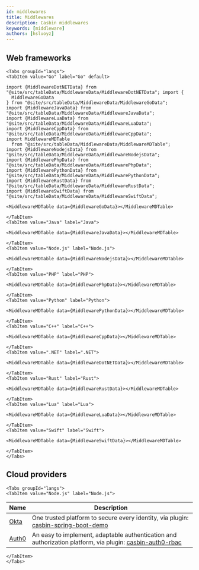```yaml
---
id: middlewares
title: Middlewares
description: Casbin middlewares
keywords: [middleware]
authors: [hsluoyz]
---
```


## Web frameworks

```mdx-code-block
<Tabs groupId="langs">
<TabItem value="Go" label="Go" default>

import {MiddlewareDotNETData} from "@site/src/tableData/MiddlewareData/MiddlewareDotNETData"; import {
  MiddlewareGoData
} from "@site/src/tableData/MiddlewareData/MiddlewareGoData";
import {MiddlewareJavaData} from "@site/src/tableData/MiddlewareData/MiddlewareJavaData";
import {MiddlewareLuaData} from "@site/src/tableData/MiddlewareData/MiddlewareLuaData";
import {MiddlewareCppData} from "@site/src/tableData/MiddlewareData/MiddlewareCppData";
import MiddlewareMDTable
  from "@site/src/tableData/MiddlewareData/MiddlewareMDTable";
import {MiddlewareNodejsData} from "@site/src/tableData/MiddlewareData/MiddlewareNodejsData";
import {MiddlewarePhpData} from "@site/src/tableData/MiddlewareData/MiddlewarePhpData";
import {MiddlewarePythonData} from "@site/src/tableData/MiddlewareData/MiddlewarePythonData";
import {MiddlewareRustData} from "@site/src/tableData/MiddlewareData/MiddlewareRustData";
import {MiddlewareSwiftData} from "@site/src/tableData/MiddlewareData/MiddlewareSwiftData";

<MiddlewareMDTable data={MiddlewareGoData}></MiddlewareMDTable>
```

```mdx-code-block
</TabItem>
<TabItem value="Java" label="Java">

<MiddlewareMDTable data={MiddlewareJavaData}></MiddlewareMDTable>
```

```mdx-code-block
</TabItem>
<TabItem value="Node.js" label="Node.js">

<MiddlewareMDTable data={MiddlewareNodejsData}></MiddlewareMDTable>
```

```mdx-code-block
</TabItem>
<TabItem value="PHP" label="PHP">

<MiddlewareMDTable data={MiddlewarePhpData}></MiddlewareMDTable>
```

```mdx-code-block
</TabItem>
<TabItem value="Python" label="Python">

<MiddlewareMDTable data={MiddlewarePythonData}></MiddlewareMDTable>
```

```mdx-code-block
</TabItem>
<TabItem value="C++" label="C++">

<MiddlewareMDTable data={MiddlewareCppData}></MiddlewareMDTable>
```

```mdx-code-block
</TabItem>
<TabItem value=".NET" label=".NET">

<MiddlewareMDTable data={MiddlewareDotNETData}></MiddlewareMDTable>
```

```mdx-code-block
</TabItem>
<TabItem value="Rust" label="Rust">

<MiddlewareMDTable data={MiddlewareRustData}></MiddlewareMDTable>
```

```mdx-code-block
</TabItem>
<TabItem value="Lua" label="Lua">

<MiddlewareMDTable data={MiddlewareLuaData}></MiddlewareMDTable>
```

```mdx-code-block
</TabItem>
<TabItem value="Swift" label="Swift">

<MiddlewareMDTable data={MiddlewareSwiftData}></MiddlewareMDTable>
```

```mdx-code-block
</TabItem>
</Tabs>
```

## Cloud providers

```mdx-code-block
<Tabs groupId="langs">
<TabItem value="Node.js" label="Node.js">
```

| Name                        | Description                                                                                                                                      |
|-----------------------------|--------------------------------------------------------------------------------------------------------------------------------------------------|
| [Okta](https://okta.com/)   | One trusted platform to secure every identity, via plugin: [casbin-spring-boot-demo](https://github.com/myriad-personal/casbin-spring-boot-demo) |
| [Auth0](https://auth0.com/) | An easy to implement, adaptable authentication and authorization platform, via plugin: [casbin-auth0-rbac](https://auth0.com/)                   |

```mdx-code-block
</TabItem>
</Tabs>
```
